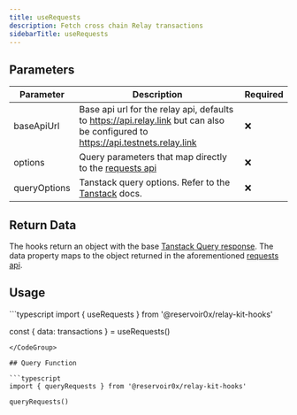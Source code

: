 ```yaml
---
title: useRequests
description: Fetch cross chain Relay transactions
sidebarTitle: useRequests
---
```


## Parameters

| Parameter    | Description                                                                                                                                    | Required |
|--------------|------------------------------------------------------------------------------------------------------------------------------------------------|----------|
| baseApiUrl       | Base api url for the relay api, defaults to https://api.relay.link but can also be configured to https://api.testnets.relay.link | ❌       |
| options      | Query parameters that map directly to the [requests api](/references/api/get-requests)                                                                                                   | ❌       |
| queryOptions | Tanstack query options. Refer to the [Tanstack](https://tanstack.com/query/latest/docs/framework/react/guides/query-options) docs.              | ❌       |

## Return Data

The hooks return an object with the base [Tanstack Query response](https://tanstack.com/query/v5/docs/framework/react/reference/useQuery). The data property maps to the object returned in the aforementioned [requests api](/references/api/get-requests).

## Usage

<CodeGroup>
```typescript
import { useRequests } from '@reservoir0x/relay-kit-hooks'

const { data: transactions } = useRequests()

```
</CodeGroup>

## Query Function

```typescript
import { queryRequests } from '@reservoir0x/relay-kit-hooks'

queryRequests()

```